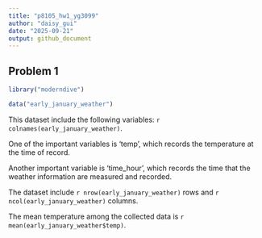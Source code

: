 ```yaml
---
title: "p8105_hw1_yg3099"
author: "daisy_gui"
date: "2025-09-21"
output: github_document
---
```


## Problem 1

```r
library("moderndive")
```

```r
data("early_january_weather")
```

This dataset include the following variables: `r colnames(early_january_weather)`. 

One of the important variables is 'temp', which records the temperature at the time of record.

Another important variable is 'time_hour', which records the time that the weather information are measured and recorded. 

The dataset include `r nrow(early_january_weather)` rows and `r ncol(early_january_weather)` columns. 

The mean temperature among the collected data is `r mean(early_january_weather$temp)`. 

